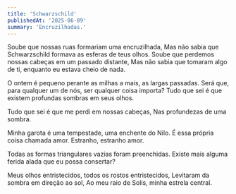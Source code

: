 ```yaml
---
title: 'Schwarzschild'
publishedAt: '2025-06-09'
summary: 'Encruzilhadas.'
---
```


Soube que nossas ruas formariam uma encruzilhada,
Mas não sabia que Schwarzschild formava as esferas de teus olhos.
Soube que perdemos nossas cabeças em um passado distante,
Mas não sabia que tomaram algo de ti, enquanto eu estava cheio de nada.

O ontem é pequeno perante as milhas a mais, as largas passadas.
Será que, para qualquer um de nós, ser qualquer coisa importa?
Tudo que sei é que existem profundas sombras em seus olhos.

Tudo que sei é que me perdi em nossas cabeças,
Nas profundezas de uma sombra.

Minha garota é uma tempestade, uma enchente do Nilo.
É essa própria coisa chamada amor. Estranho, estranho amor.

Todas as formas triangulares vazias foram preenchidas.
Existe mais alguma ferida alada que eu possa consertar?

Meus olhos entristecidos, todos os rostos entristecidos,
Levitaram da sombra em direção ao sol,
Ao meu raio de Solis, minha estrela central.